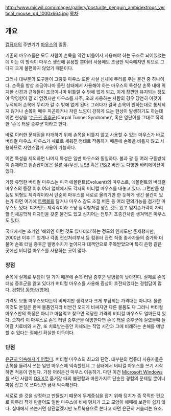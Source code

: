 http://www.micwil.com/images/gallery/posturite_penguin_ambidextrous_vertical_mouse_p4_1000x664.jpg
[[목차]]
== 개요 ==
[[컴퓨터]]의 주변기기 [[마우스]]의 일종.

기존의 마우스들은 모두 사람이 손목을 약간 비틀어서 사용해야 하는 구조로 되어있었는데 이는 이 방식이 마우스 생산에 유용할 뿐더러 사용에도 조금만 익숙해지면 되므로 그다지 크게 불편하지 않았기 때문이다.

그러나 대부분의 도구들이 그렇듯 마우스 또한 사실 신체에 무리를 주는 물건 중 하나이다. 손목을 항상 조금이나마 돌린 상태에서 사용해야 하는 마우스의 특성상 손목 내에 위치한 신경과 근육들이 조금이나마 뒤틀릴 수 밖에 없게 되고, 이게 잠깐만 유지되는 정도야 악영향이 갈 리 없겠지만 마우스를 자주, 오래 사용하는 사람의 경우 당연히 이것이 누적되어 손목에 무리가 갈 수 밖에 없게 된다. 그러다가 결국 손목이 원하는대로 통제되지 않거나 손목이 매우 피곤하거나 저린 느낌이 강하게 드는 현상이 발생하기도 하는데 이런 현상을 '[[수근관 증후군]](Carpal Tunnel Syndrome)', 혹은 영단어를 그대로 직역한 '손목 터널 증후군'이라고 한다.

바로 이러한 문제점을 타개하기 위해 손목을 비틀지 않고 사용할 수 있는 마우스가 바로 버티컬 마우스. 마우스가 세로로 세워진 형태로 작동하기 때문에 손목을 비틀지 않고 사용하므로 자연스럽게 사용이 가능하다.

이런 특성을 제외하면 나머지 특성은 일반 마우스와 동일하다. 볼과 광 등 여러 구동방식이 존재하고 왼손잡이용은 물론 유/무선, [[USB]] 혹은 [[단자/데이터 입출력|PS/2]] 버전 등 다양한 바리에이션이 있다.

가장 유명한 버티컬 마우스는 미국 에볼런트(Evoluent)의 마우스로, 에볼런트의 버티컬 마우스의 등장 이후 여러 업체에서도 각자의 버티컬 마우스를 내놓고 있다. 그런만큼 성능도 외형도 제각각이라서 단순히 마우스를 세로로 올리기만 한 듯하게 생긴 물건이 있는가 하면 여기에 [[트랙볼]]을 달거나 마우스 감도 조절 버튼 등 여러 편의기능을 첨가한 마우스도 있다. 디자인도 제각각이라 스냥 삼각형처럼 생긴 것도 있고 엄지손가락이 자리할 인체공학적 디자인을 갖춘 물건도 있고 심지어는 전투기 조종간처럼 생겨먹은 마우스도 있다.

국내에서는 초기엔 '해외엔 이런 것도 있다더라'하는 정도의 인지도만 존재했지만, 2000년 이후 IT 업계나 각종 전산처리부서 등 컴퓨터 관련 직종 종사자들의 증가와 더불어 손목 터널 증후군 발병수치가 높아지자 대책안으로 주목받았으며 특히 은행 같은 곳에선 버티컬 마우스를 사용하는 곳이 많다.

=== 장점 ===
손목에 실제로 부담이 덜 가기 때문에 손목 터널 증후군 발병률이 낮아진다. 실제로 손목 터널 증후군을 앓고 있다가 버티컬 마우스를 사용해 증상이 호전되었다는 경험담이 많다. [http://www.youtube.com/watch?v=4_kA4h-kLpw 경험담 동영상(영어)]

가격도 보통 마우스보다는야 비싸지만 생각보다 크게 부담되는 가격대는 아니다. 물론 이것도 본질은 판매 물품인지라 비싼건 오지게 비싸지만 다른 물품도 다 그러니 버티컬 마우스만의 특징은 아니고 마음먹고 찾으면 적당한 가격의 버티컬 마우스도 얼마든지 있다. 오히려 이 마우스로 손목 터널 증후군을 예방한다면 손목 터널 증후군에 걸렸을때 들어갈 치료비와 시간, 또 치료받는동안 지체되는 작업 시간과 그에 비례하는 손해를 예방할 수 있다는 점에선 확실한 이득이다.

=== 단점 ===
[[진입장벽|은근히 익숙해지기 어렵다]]. 버티컬 마우스의 최고의 단점. 대부분의 컴퓨터 사용자들은 손목을 돌려서 쓰는 일반 마우스에 익숙할텐데 그 상태에서 버티컬 마우스를 쓰기 시작하면 적응이 안된다. 가장 어려운건 마우스 이동하기. 다만 이건 [[Microsoft Windows]]를 쓰던 사람이 [[OS X]]로 옮겨갈 때의 불편함과 마찬가지로 단순한 경험의 문제일 뿐이니 마음 잡고 쭉 쓰다보면 금새 익숙해진다.

세로로 쓸 것을 상정하고 만들었기 떄문에 무게중심을 잡기 위해 덩치가 좀 묵직한 편으로 아무리 작게 만들어도 일반 마우스에 비해 덩치가 크고 모양이 애매해 보관이 쉽지 않다. 실내에서 쓰는거면 상관없겠지만 노트북용으로 쓴다고 하면 은근히 거슬리는 요소.
